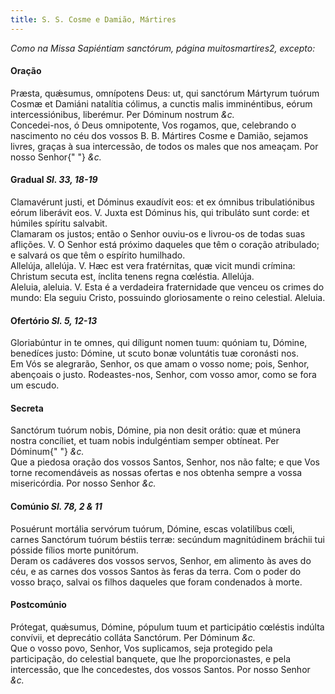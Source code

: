```yaml
---
title: S. S. Cosme e Damião, Mártires
---
```


<em>Como na Missa Sapiéntiam sanctórum, página muitosmartires2, excepto:</em>

<h4 class="text-center">Oração</h4>
<div class="grid grid-cols-2 gap-5">
  <div class="col-6 dropcaps text-justify">
    Præsta, quǽsumus, omnípotens Deus: ut, qui sanctórum Mártyrum tuórum Cosmæ
    et Damiáni natalítia cólimus, a cunctis malis imminéntibus, eórum
    intercessiónibus, liberémur. Per Dóminum nostrum <em>&c.</em>
  </div>
  <div class="col-6 dropcaps text-justify">
    Concedei-nos, ó Deus omnipotente, Vos rogamos, que, celebrando o nascimento
    no céu dos vossos B. B. Mártires Cosme e Damião, sejamos livres, graças à
    sua intercessão, de todos os males que nos ameaçam. Por nosso Senhor{" "}
    <em>&c.</em>
  </div>
</div>

<h4 class="text-center">
  Gradual <em>Sl. 33, 18-19</em>
</h4>
<div class="grid grid-cols-2 gap-5">
  <div class="col-6 dropcaps text-justify">
    Clamavérunt justi, et Dóminus exaudívit eos: et ex ómnibus tribulatiónibus
    eórum liberávit eos. V. Juxta est Dóminus his, qui tribuláto sunt corde: et
    húmiles spíritu salvabit.
  </div>
  <div class="col-6 dropcaps text-justify">
    Clamaram os justos; então o Senhor ouviu-os e livrou-os de todas suas
    aflições. V. O Senhor está próximo daqueles que têm o coração atribulado; e
    salvará os que têm o espírito humilhado.
  </div>
  <div class="col-6 text-justify">
    Allelúja, allelúja. V. Hæc est vera fratérnitas, quæ vicit mundi crímina:
    Christum secuta est, ínclita tenens regna cœléstia. Allelúja.
  </div>
  <div class="col-6 text-justify">
    Aleluia, aleluia. V. Esta é a verdadeira fraternidade que venceu os crimes
    do mundo: Ela seguiu Cristo, possuindo gloriosamente o reino celestial.
    Aleluia.
  </div>
</div>

<h4 class="text-center">
  Ofertório <em>Sl. 5, 12-13</em>
</h4>
<div class="grid grid-cols-2 gap-5">
  <div class="col-6 dropcaps text-justify">
    Gloriabúntur in te omnes, qui díligunt nomen tuum: quóniam tu, Dómine,
    benedíces justo: Dómine, ut scuto bonæ voluntátis tuæ coronásti nos.
  </div>
  <div class="col-6 dropcaps text-justify">
    Em Vós se alegrarão, Senhor, os que amam o vosso nome; pois, Senhor,
    abençoais o justo. Rodeastes-nos, Senhor, com vosso amor, como se fora um
    escudo.
  </div>
</div>

<h4 class="text-center">Secreta</h4>
<div class="grid grid-cols-2 gap-5">
  <div class="col-6 dropcaps text-justify">
    Sanctórum tuórum nobis, Dómine, pia non desit orátio: quæ et múnera nostra
    concíliet, et tuam nobis indulgéntiam semper obtíneat. Per Dóminum{" "}
    <em>&c.</em>
  </div>
  <div class="col-6 dropcaps text-justify">
    Que a piedosa oração dos vossos Santos, Senhor, nos não falte; e que Vos
    torne recomendáveis as nossas ofertas e nos obtenha sempre a vossa
    misericórdia. Por nosso Senhor <em>&c.</em>
  </div>
</div>

<h4 class="text-center">
  Comúnio <em>Sl. 78, 2 & 11</em>
</h4>
<div class="grid grid-cols-2 gap-5">
  <div class="col-6 dropcaps text-justify">
    Posuérunt mortália servórum tuórum, Dómine, escas volatilíbus cœli, carnes
    Sanctórum tuórum béstiis terræ: secúndum magnitúdinem bráchii tui pósside
    fílios morte punitórum.
  </div>
  <div class="col-6 dropcaps text-justify">
    Deram os cadáveres dos vossos servos, Senhor, em alimento às aves do céu, e
    as carnes dos vossos Santos às feras da terra. Com o poder do vosso braço,
    salvai os filhos daqueles que foram condenados à morte.
  </div>
</div>

<h4 class="text-center">Postcomúnio</h4>
<div class="grid grid-cols-2 gap-5">
  <div class="col-6 dropcaps text-justify">
    Prótegat, quǽsumus, Dómine, pópulum tuum et participátio cœléstis indúlta
    convívii, et deprecátio colláta Sanctórum. Per Dóminum <em>&c.</em>
  </div>
  <div class="col-6 dropcaps text-justify">
    Que o vosso povo, Senhor, Vos suplicamos, seja protegido pela participação,
    do celestial banquete, que lhe proporcionastes, e pela intercessão, que lhe
    concedestes, dos vossos Santos. Por nosso Senhor <em>&c.</em>
  </div>
</div>
